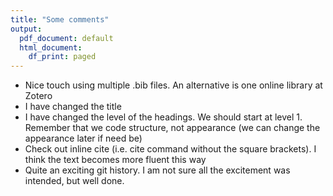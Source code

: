 ```yaml
---
title: "Some comments"
output:
  pdf_document: default
  html_document:
    df_print: paged
---
```


-   Nice touch using multiple .bib files. An alternative is one online library at Zotero
-   I have changed the title
-   I have changed the level of the headings. We should start at level 1. Remember that we code structure, not appearance (we can change the appearance later if need be)
-   Check out inline cite (i.e. cite command without the square brackets). I think the text becomes more fluent this way
-   Quite an exciting git history. I am not sure all the excitement was intended, but well done.
